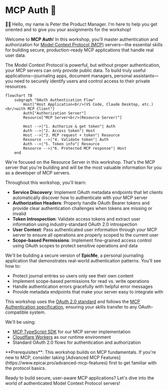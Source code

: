 # MCP Auth 🔐

<EpicVideo url="https://www.epicai.pro/workshops/day-7-8-mcp-auth/intro-to-mcp-auth~u45z1" />

👨‍💼 Hello, my name is Peter the Product Manager. I'm here to help you get
oriented and to give you your assignments for the workshop!

Welcome to **MCP Auth**! In this workshop, you'll master authentication and authorization for
[Model Context Protocol (MCP)](https://modelcontextprotocol.io/specification/2025-06-18) servers—the essential skills for building secure, production-ready MCP applications that handle real user data.

The Model Context Protocol is powerful, but without proper authentication, your MCP servers can only provide public data. To build truly useful applications—journaling apps, document managers, personal assistants—you need to securely identify users and control access to their private resources.

```mermaid
flowchart TB
    subgraph "OAuth Authentication Flow"
        Host["Host Application<br/>(VS Code, Claude Desktop, etc.)<br/>with MCP Client"]
        Auth["Authorization Server"]
        Resource["MCP Server<br/>(Resource Server)"]

        Host -->|"1. Authorize & get token"| Auth
        Auth -->|"2. Access token"| Host
        Host -->|"3. MCP request + token"| Resource
        Resource -->|"4. Validate token"| Auth
        Auth -->|"5. Token info"| Resource
        Resource -->|"6. Protected MCP response"| Host
    end
```

We're focused on the Resource Server in this workshop. That's the MCP server
that you're building and will be the most valuable information for you as a
developer of MCP servers.

Throughout this workshop, you'll learn:

- **Service Discovery**: Implement OAuth metadata endpoints that let clients automatically discover how to authenticate with your MCP server
- **Authorization Headers**: Properly handle OAuth Bearer tokens and provide clear authentication challenges when tokens are missing or invalid
- **Token Introspection**: Validate access tokens and extract user information using industry-standard OAuth 2.0 introspection
- **User Context**: Pass authenticated user information through your MCP server to ensure all operations are properly scoped to the current user
- **Scope-based Permissions**: Implement fine-grained access control using OAuth scopes to protect sensitive operations and data

We'll be building a secure version of **EpicMe**, a personal journaling application that demonstrates real-world authentication patterns. You'll see how to:

- Protect journal entries so users only see their own content
- Implement scope-based permissions for read vs. write operations
- Handle authentication errors gracefully with helpful error messages
- Provide metadata endpoints that make your server easy to integrate with

This workshop uses the
[OAuth 2.0 standard](https://tools.ietf.org/html/rfc6749) and follows the
[MCP Authentication specification](https://modelcontextprotocol.io/specification/2025-06-18/server/auth),
ensuring your skills transfer to any OAuth-compatible system.

We'll be using:

- [MCP TypeScript SDK](https://github.com/modelcontextprotocol/typescript-sdk) for our MCP server implementation
- [Cloudflare Workers](https://workers.cloudflare.com/) as our runtime environment
- Standard OAuth 2.0 flows for authentication and authorization

<callout-info>
	**Prerequisites**: This workshop builds on MCP fundamentals. If you're new to
	MCP, consider taking [Advanced MCP
	Features](https://www.epicai.pro/advanced-mcp-features) first to get familiar
	with the protocol basics.
</callout-info>

Ready to build secure, user-aware MCP applications? Let's dive into the world of authenticated Model Context Protocol servers!
